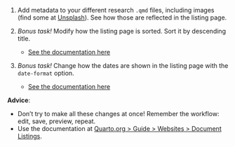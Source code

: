 1. Add metadata to your different research `.qmd` files, including images (find some at [Unsplash](https://unsplash.com/)). See how those are reflected in the listing page.

2. *Bonus task!* Modify how the listing page is sorted. Sort it by descending title. 

   - [See the documentation here](https://quarto.org/docs/websites/website-listings.html#sorting-items)

3. *Bonus task!* Change how the dates are shown in the listing page with the `date-format` option. 

   - [See the documentation here](https://quarto.org/docs/websites/website-listings.html#advanced-options)

**Advice**:

- Don't try to make all these changes at once! Remember the workflow: edit, save, preview, repeat. 
- Use the documentation at [Quarto.org \> Guide \> Websites \> Document Listings](https://quarto.org/docs/websites/website-listings.html).
